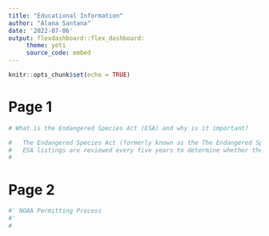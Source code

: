 ```yaml
---
title: "Educational Information"
author: "Alana Santana"
date: '2022-07-06'
output: flexdashboard::flex_dashboard:
     theme: yeti 
     source_code: embed
---
```


```r
knitr::opts_chunk$set(echo = TRUE)
```

# Page 1

```r
# What is the Endangered Species Act (ESA) and why is it important?

# 	The Endangered Species Act (formerly known as the The Endangered Species Conservation Act of 1969) is the nation’s strongest and most effective law protecting at-risk species from extinction. The ESA was amended and enacted in 1973 and its purpose is to prevent the extinction of threatened plants and animals, increase their numbers to promote full recovery, and eventually be able to remove threatened species from the endangered list. The ESA works by requiring protections for critical habitats and actively monitoring and assessing species numbers through recovery plans facilitated through the Department of Fish and Wildlife Service. This law allows for flexibility in its implementation, requiring coordination among federal, state, tribal, and local officials on efforts to prevent extinction. Currently, more than 1,600 species are under ESA protections.
# 	ESA listings are reviewed every five years to determine whether the species should be reclassified or delisted based on several factors. These factors include: is there a present or threatened destruction, modification, or curtailment of the species’ habitat or range? Is the species subject to over-utilization for commercial, recreational, scientific, or educational purposes? Is disease or predation a factor? Are there adequate existing regulatory mechanisms in place, taking into account the initiatives by States and other organizations, to protect the species or habitat? and are other natural or manmade factors affecting its continued existence? Based on these factors, the U.S Department of Fish and Wildlife Service decides whether or not a species qualifies for delisting.
#   
```

# Page 2

```r
#' NOAA Permitting Process
#'
#
```

